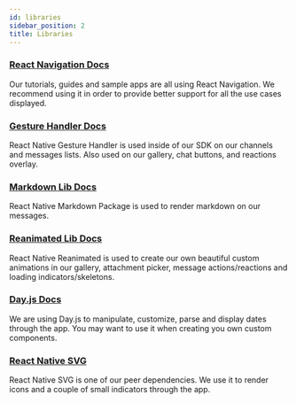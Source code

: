 ```yaml
---
id: libraries
sidebar_position: 2
title: Libraries
---
```


### [React Navigation Docs](https://reactnavigation.org/docs/getting-started/)

Our tutorials, guides and sample apps are all using React Navigation. We recommend using it in 
order to provide better support for all the use cases displayed.

### [Gesture Handler Docs](https://docs.swmansion.com/react-native-gesture-handler/docs/)

React Native Gesture Handler is used inside of our SDK on our channels and messages lists. Also used
on our gallery, chat buttons, and reactions overlay.

### [Markdown Lib Docs](https://github.com/andangrd/react-native-markdown-package)

React Native Markdown Package is used to render markdown on our messages.

### [Reanimated Lib Docs](https://docs.swmansion.com/react-native-reanimated/docs)

React Native Reanimated is used to create our own beautiful custom animations in our gallery, attachment picker, 
message actions/reactions and loading indicators/skeletons.

### [Day.js Docs](https://day.js.org/docs/en/installation/installation)

We are using Day.js to manipulate, customize, parse and display dates through the app.
You may want to use it when creating you own custom components.

### [React Native SVG](https://github.com/react-native-svg/react-native-svg)

React Native SVG is one of our peer dependencies. We use it to render icons and a couple of small indicators
through the app.
